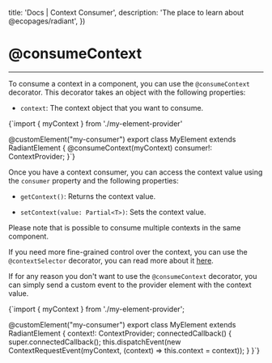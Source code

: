

  title: 'Docs | Context Consumer',
  description: 'The place to learn about @ecopages/radiant',
})

# @consumeContext
---

To consume a context in a component, you can use the `@consumeContext` decorator. This decorator takes an object with the following properties:

- `context`: The context object that you want to consume.


<CodeBlock lang='typescript'>{`import { myContext } from './my-element-provider'

@customElement("my-consumer")
export class MyElement extends RadiantElement {
    @consumeContext(myContext)
    consumer!: ContextProvider<typeof myContext>;
}`}</CodeBlock>

Once you have a context consumer, you can access the context value using the `consumer` property and the following properties:

- `getContext()`: Returns the context value.

- `setContext(value: Partial<T>)`: Sets the context value.

Please note that is possible to consume multiple contexts in the same component.

If you need more fine-grained control over the context, you can use the `@contextSelector` decorator, you can read more about it [here](/docs/context/context-selector).

If for any reason you don't want to use the `@consumeContext` decorator, you can simply send a custom event to the provider element with the context value.

<CodeBlock lang='typescript'>{`import { myContext } from './my-element-provider';

@customElement("my-consumer")
export class MyElement extends RadiantElement {
    context!: ContextProvider<typeof myContext>;
    connectedCallback() {
        super.connectedCallback();
        this.dispatchEvent(new ContextRequestEvent(myContext, (context) => this.context = context));
    }
}`}</CodeBlock>